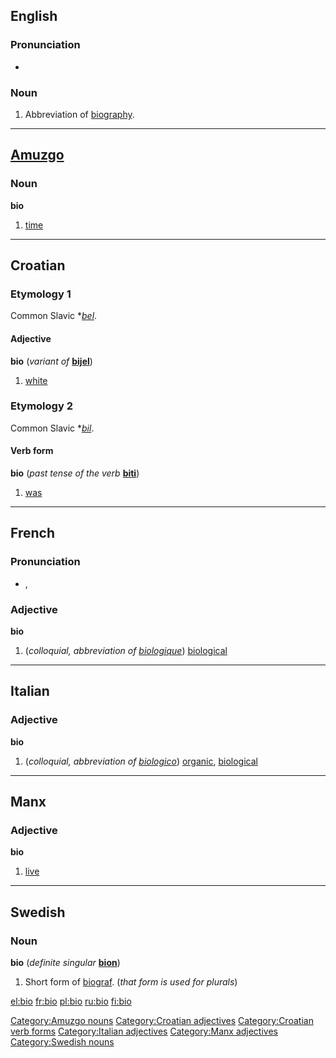 {{see|bio-}}
==English==

===Pronunciation===
*{{rhymes|aɪəʊ}}

===Noun===
{{en-noun}}

# {{colloquial}} Abbreviation of [[biography]].

----

==[[Amuzgo]]==

===Noun===
'''bio'''

# [[time]]

[[Category:Amuzgo nouns]]

----

==Croatian==

===Etymology 1===
Common Slavic *''[[bel]]''.

====Adjective====
'''bio''' (''variant of'' '''[[bijel]]''')

# [[white]]

===Etymology 2===
Common Slavic *''[[bil]]''.

====Verb form====
'''bio''' (''past tense of the verb'' '''[[biti]]''')

# [[was]]

[[Category:Croatian adjectives]]
[[Category:Croatian verb forms]]

----

==French==

===Pronunciation===
*{{IPA|/be.i.ɔ/}}, {{SAMPA|/be.i.O/}}

===Adjective===
{{fr-infl-adj|sm=bio|sf=bio|pm=bio|pf=bio|smp=be.i.ɔ|sfp=be.i.ɔ|pmp=be.i.ɔ|pfp=be.i.ɔ}}
'''bio'''

# (''colloquial, abbreviation of [[biologique]]'') [[biological]]

----

==Italian==

===Adjective===
'''bio''' {{inv}}

# (''colloquial, abbreviation of [[biologico]]'') [[organic]], [[biological]]

[[Category:Italian adjectives]]

----

==Manx==

===Adjective===
'''bio'''

# [[live]]

[[Category:Manx adjectives]]

----

==Swedish==

===Noun===
'''bio''' {{c}} (''definite singular'' '''[[bion]]''')

# Short form of [[biograf]]. (''that form is used for plurals'')

[[Category:Swedish nouns]]

[[el:bio]]
[[fr:bio]]
[[pl:bio]]
[[ru:bio]]
[[fi:bio]]